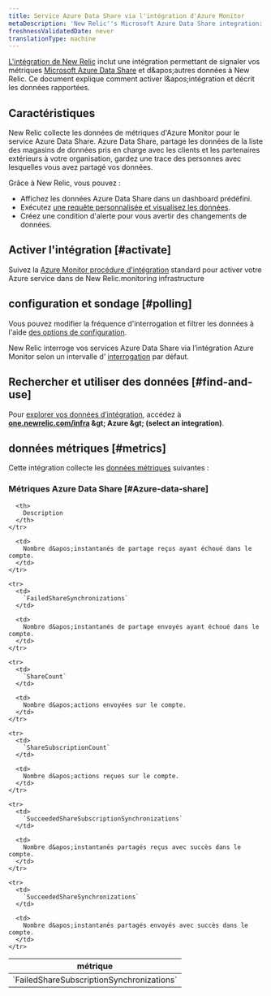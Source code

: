 ```yaml
---
title: Service Azure Data Share via l'intégration d'Azure Monitor
metaDescription: 'New Relic''s Microsoft Azure Data Share integration: what data it reports and how to enable it.'
freshnessValidatedDate: never
translationType: machine
---
```


[L&apos;intégration de New Relic](/docs/infrastructure/introduction-infra-monitoring) inclut une intégration permettant de signaler vos métriques [Microsoft Azure Data Share](https://azure.microsoft.com/en-us/products/data-share/) et d&amp;apos;autres données à New Relic. Ce document explique comment activer l&amp;apos;intégration et décrit les données rapportées.

## Caractéristiques

New Relic collecte les données de métriques d&apos;Azure Monitor pour le service Azure Data Share. Azure Data Share, partage les données de la liste des magasins de données pris en charge avec les clients et les partenaires extérieurs à votre organisation, gardez une trace des personnes avec lesquelles vous avez partagé vos données.

Grâce à New Relic, vous pouvez :

* Affichez les données Azure Data Share dans un dashboard prédéfini.
* Exécutez [une requête personnalisée et visualisez les données](/docs/infrastructure/integrations-getting-started/getting-started/use-integration-data-new-relic-insights).
* Créez une condition d&apos;alerte pour vous avertir des changements de données.

## Activer l&apos;intégration [#activate]

Suivez la [Azure Monitor procédure d&apos;intégration](/docs/infrastructure/microsoft-azure-integrations/azure-integrations-list/azure-monitor) standard pour activer votre Azure service dans de New Relic.monitoring infrastructure

## configuration et sondage [#polling]

Vous pouvez modifier la fréquence d&apos;interrogation et filtrer les données à l&apos;aide [des options de configuration](/docs/infrastructure/microsoft-azure-integrations/azure-integrations-list/azure-monitor/#settings).

New Relic interroge vos services Azure Data Share via l’intégration Azure Monitor selon un intervalle d’ [interrogation](/docs/infrastructure/microsoft-azure-integrations/azure-integrations-list/azure-monitor/#settings) par défaut.

## Rechercher et utiliser des données [#find-and-use]

Pour [explorer vos données d’intégration](/docs/infrastructure/integrations/find-use-infrastructure-integration-data), accédez à <DNT>**[one.newrelic.com/infra](https://one.newrelic.com/infra) &amp;gt; Azure &amp;gt; (select an integration)**</DNT>.

## données métriques [#metrics]

Cette intégration collecte les [données métriques](/docs/infrastructure/integrations-getting-started/getting-started/understand-integration-data-data-types#metric) suivantes :

### Métriques Azure Data Share [#Azure-data-share]

<table>
  <thead>
    <tr>
      <th style={{ width: "300px" }}>
        métrique
      </th>

      <th>
        Description
      </th>
    </tr>
  </thead>

  <tbody>
    <tr>
      <td>
        `FailedShareSubscriptionSynchronizations`
      </td>

      <td>
        Nombre d&apos;instantanés de partage reçus ayant échoué dans le compte.
      </td>
    </tr>

    <tr>
      <td>
        `FailedShareSynchronizations`
      </td>

      <td>
        Nombre d&apos;instantanés de partage envoyés ayant échoué dans le compte.
      </td>
    </tr>

    <tr>
      <td>
        `ShareCount`
      </td>

      <td>
        Nombre d&apos;actions envoyées sur le compte.
      </td>
    </tr>

    <tr>
      <td>
        `ShareSubscriptionCount`
      </td>

      <td>
        Nombre d&apos;actions reçues sur le compte.
      </td>
    </tr>

    <tr>
      <td>
        `SucceededShareSubscriptionSynchronizations`
      </td>

      <td>
        Nombre d&apos;instantanés partagés reçus avec succès dans le compte.
      </td>
    </tr>

    <tr>
      <td>
        `SucceededShareSynchronizations`
      </td>

      <td>
        Nombre d&apos;instantanés partagés envoyés avec succès dans le compte.
      </td>
    </tr>
  </tbody>
</table>